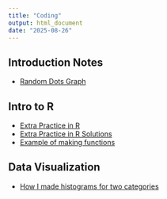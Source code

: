 ```yaml
---
title: "Coding"
output: html_document
date: "2025-08-26"
---
```


## Introduction Notes
* [Random Dots Graph](R/intro_dot_graphs.R)

## Intro to R 
* [Extra Practice in R](R/extra_R_practice.Rmd)
* [Extra Practice in R Solutions](R/extra_R_practice_solutions.Rmd)
* [Example of making functions](R/functions.Rmd)

## Data Visualization
* [How I made histograms for two categories](R/histograms_for_two_categories.R)